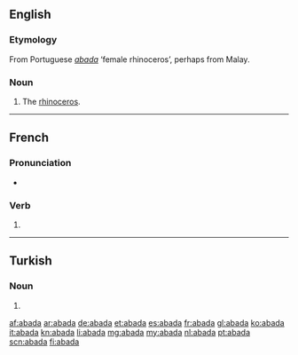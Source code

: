 ==English==

===Etymology===
From Portuguese ''[[#Portuguese|abada]]'' ‘female rhinoceros’, perhaps from Malay.

===Noun===
{{en-noun}}

# {{context|obsolete|lang=en}} The [[rhinoceros]].

----

==French==

===Pronunciation===
* {{homophones|abadas|abadât|lang=fr}}

===Verb===
{{fr-verb-form}}

# {{inflection of|abader||3|s|phis|lang=fr}}

----

==Turkish==

===Noun===
{{head|tr|noun form}}

# {{locative of|aba|lang=tr}}

[[af:abada]]
[[ar:abada]]
[[de:abada]]
[[et:abada]]
[[es:abada]]
[[fr:abada]]
[[gl:abada]]
[[ko:abada]]
[[it:abada]]
[[kn:abada]]
[[li:abada]]
[[mg:abada]]
[[my:abada]]
[[nl:abada]]
[[pt:abada]]
[[scn:abada]]
[[fi:abada]]
